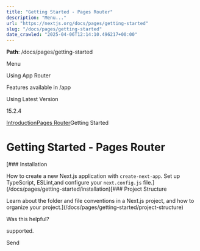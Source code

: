 ---
title: "Getting Started - Pages Router"
description: "Menu..."
url: "https://nextjs.org/docs/pages/getting-started"
slug: "/docs/pages/getting-started"
date_crawled: "2025-04-06T12:14:10.496217+00:00"
---

**Path**: /docs/pages/getting-started

Menu

Using App Router

Features available in /app

Using Latest Version

15.2.4

[Introduction](/docs)[Pages Router](/docs/pages)Getting Started

# Getting Started - Pages Router

[### Installation

How to create a new Next.js application with `create-next-app`. Set up TypeScript, ESLint,and configure your `next.config.js` file.](/docs/pages/getting-started/installation)[### Project Structure

Learn about the folder and file conventions in a Next.js project, and how to organize your project.](/docs/pages/getting-started/project-structure)

Was this helpful?

supported.

Send